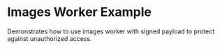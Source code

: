 
# Images Worker Example

Demonstrates how to use images worker with signed payload to protect against unauthorized access.

<StackblitzLink
  entrypointFile="app/examples/images-worker/page.tsx"
  browserPath="/examples/images-worker"
/>
